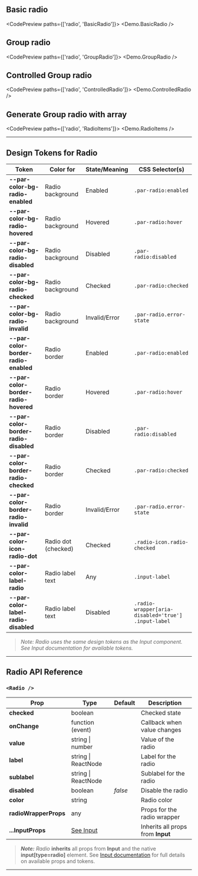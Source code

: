
## Basic radio

<CodePreview paths={['radio', 'BasicRadio']}>
  <Demo.BasicRadio />
</CodePreview>

## Group radio

<CodePreview paths={['radio', 'GroupRadio']}>
  <Demo.GroupRadio />
</CodePreview>

## Controlled Group radio

<CodePreview paths={['radio', 'ControlledRadio']}>
  <Demo.ControlledRadio />
</CodePreview>

## Generate Group radio with array

<CodePreview paths={['radio', 'RadioItems']}>
  <Demo.RadioItems />
</CodePreview>

---

## Design Tokens for Radio

| **Token**                             | **Color for**       | **State/Meaning** | **CSS Selector(s)**                                 |
| ------------------------------------- | ------------------- | ----------------- | --------------------------------------------------- |
| **--par-color-bg-radio-enabled**      | Radio background    | Enabled           | `.par-radio:enabled`                                |
| **--par-color-bg-radio-hovered**      | Radio background    | Hovered           | `.par-radio:hover`                                  |
| **--par-color-bg-radio-disabled**     | Radio background    | Disabled          | `.par-radio:disabled`                               |
| **--par-color-bg-radio-checked**      | Radio background    | Checked           | `.par-radio:checked`                                |
| **--par-color-bg-radio-invalid**      | Radio background    | Invalid/Error     | `.par-radio.error-state`                            |
| **--par-color-border-radio-enabled**  | Radio border        | Enabled           | `.par-radio:enabled`                                |
| **--par-color-border-radio-hovered**  | Radio border        | Hovered           | `.par-radio:hover`                                  |
| **--par-color-border-radio-disabled** | Radio border        | Disabled          | `.par-radio:disabled`                               |
| **--par-color-border-radio-checked**  | Radio border        | Checked           | `.par-radio:checked`                                |
| **--par-color-border-radio-invalid**  | Radio border        | Invalid/Error     | `.par-radio.error-state`                            |
| **--par-color-icon-radio-dot**        | Radio dot (checked) | Checked           | `.radio-icon.radio-checked`                         |
| **--par-color-label-radio**           | Radio label text    | Any               | `.input-label`                                      |
| **--par-color-label-radio-disabled**  | Radio label text    | Disabled          | `.radio-wrapper[aria-disabled='true'] .input-label` |

> _Note: Radio uses the same design tokens as the Input component. See Input documentation for available tokens._

---

## Radio API Reference

### `<Radio />`

| **Prop**              | **Type**                  | **Default** | **Description**                   |
| --------------------- | ------------------------- | ----------- | --------------------------------- |
| **checked**           | boolean                   |             | Checked state                     |
| **onChange**          | function (event)          |             | Callback when value changes       |
| **value**             | string \| number          |             | Value of the radio                |
| **label**             | string \| ReactNode       |             | Label for the radio               |
| **sublabel**          | string \| ReactNode       |             | Sublabel for the radio            |
| **disabled**          | boolean                   | _false_     | Disable the radio                 |
| **color**             | string                    |             | Radio color                       |
| **radioWrapperProps** | any                       |             | Props for the radio wrapper       |
| **...InputProps**     | [See Input](../BaseInput) |             | Inherits all props from **Input** |

> **_Note:_** _Radio_ **inherits** all props from **Input** and the native **input[type=radio]** element. See [Input documentation](../BaseInput) for full details on available props and tokens.

---
